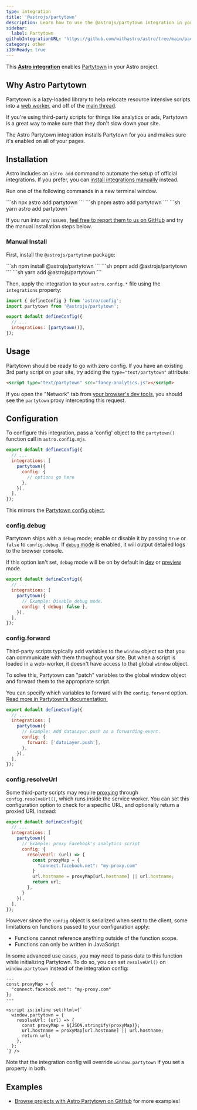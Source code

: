 ```yaml
---
type: integration
title: '@astrojs/partytown'
description: Learn how to use the @astrojs/partytown integration in your Astro project.
sidebar:
  label: Partytown
githubIntegrationURL: 'https://github.com/withastro/astro/tree/main/packages/integrations/partytown/'
category: other
i18nReady: true
---
```


This **[Astro integration][astro-integration]** enables [Partytown](https://partytown.qwik.dev/) in your Astro project.

## Why Astro Partytown

Partytown is a lazy-loaded library to help relocate resource intensive scripts into a [web worker](https://developer.mozilla.org/en-US/docs/Web/API/Web_Workers_API), and off of the [main thread](https://developer.mozilla.org/en-US/docs/Glossary/Main_thread).

If you're using third-party scripts for things like analytics or ads, Partytown is a great way to make sure that they don't slow down your site.

The Astro Partytown integration installs Partytown for you and makes sure it's enabled on all of your pages.

## Installation

Astro includes an `astro add` command to automate the setup of official integrations. If you prefer, you can [install integrations manually](#manual-install) instead.

Run one of the following commands in a new terminal window.

<PackageManagerTabs>
  <Fragment slot="npm">
  ```sh
  npx astro add partytown
  ```
  </Fragment>
  <Fragment slot="pnpm">
  ```sh
  pnpm astro add partytown
  ```
  </Fragment>
  <Fragment slot="yarn">
  ```sh
  yarn astro add partytown
  ```
  </Fragment>
</PackageManagerTabs>

If you run into any issues, [feel free to report them to us on GitHub](https://github.com/withastro/astro/issues) and try the manual installation steps below.

### Manual Install

First, install the `@astrojs/partytown` package:

<PackageManagerTabs>
  <Fragment slot="npm">
  ```sh
  npm install @astrojs/partytown
  ```
  </Fragment>
  <Fragment slot="pnpm">
  ```sh
  pnpm add @astrojs/partytown
  ```
  </Fragment>
  <Fragment slot="yarn">
  ```sh
  yarn add @astrojs/partytown
  ```
  </Fragment>
</PackageManagerTabs>

Then, apply the integration to your `astro.config.*` file using the `integrations` property:

```js title="astro.config.mjs" ins={2} ins="partytown()"
import { defineConfig } from 'astro/config';
import partytown from '@astrojs/partytown';

export default defineConfig({
  // ...
  integrations: [partytown()],
});
```

## Usage

Partytown should be ready to go with zero config. If you have an existing 3rd party script on your site, try adding the `type="text/partytown"` attribute:

```html ins="type="text/partytown""
<script type="text/partytown" src="fancy-analytics.js"></script>
```

If you open the "Network" tab from [your browser's dev tools](https://developer.chrome.com/docs/devtools/open/), you should see the `partytown` proxy intercepting this request.

## Configuration

To configure this integration, pass a 'config' object to the `partytown()` function call in `astro.config.mjs`.

```js title="astro.config.mjs" {5-7}
export default defineConfig({
  // ...
  integrations: [
    partytown({
      config: {
        // options go here
      },
    }),
  ],
});
```

This mirrors the [Partytown config object](https://partytown.qwik.dev/configuration/).


### config.debug

Partytown ships with a `debug` mode; enable or disable it by passing `true` or `false` to `config.debug`. If [`debug` mode](https://partytown.qwik.dev/debugging) is enabled, it will output detailed logs to the browser console.

If this option isn't set, `debug` mode will be on by default in [dev](/en/reference/cli-reference/#astro-dev) or [preview](/en/reference/cli-reference/#astro-preview) mode.

```js title="astro.config.mjs" {6}
export default defineConfig({
  // ...
  integrations: [
    partytown({
      // Example: Disable debug mode.
      config: { debug: false },
    }),
  ],
});
```

### config.forward

Third-party scripts typically add variables to the `window` object so that you can communicate with them throughout your site. But when a script is loaded in a web-worker, it doesn't have access to that global `window` object.

To solve this, Partytown can "patch" variables to the global window object and forward them to the appropriate script.

You can specify which variables to forward with the `config.forward` option. [Read more in Partytown's documentation.](https://partytown.qwik.dev/forwarding-events)

```js title="astro.config.mjs" {7}
export default defineConfig({
  // ...
  integrations: [
    partytown({
      // Example: Add dataLayer.push as a forwarding-event.
      config: {
        forward: ['dataLayer.push'],
      },
    }),
  ],
});
```

### config.resolveUrl

Some third-party scripts may require [proxying](https://partytown.qwik.dev/proxying-requests/) through `config.resolveUrl()`, which runs inside the service worker. You can set this configuration option to check for a specific URL, and optionally return a proxied URL instead:

```js title="astro.config.mjs" {7-13}
export default defineConfig({
  // ...
  integrations: [
    partytown({
      // Example: proxy Facebook's analytics script
      config: {
        resolveUrl: (url) => {
          const proxyMap = {
            "connect.facebook.net": "my-proxy.com"
          }
          url.hostname = proxyMap[url.hostname] || url.hostname;
          return url;
        },
      }
    }),
  ],
});
```

However since the `config` object is serialized when sent to the client, some limitations on functions passed to your configuration apply:

- Functions cannot reference anything outside of the function scope.
- Functions can only be written in JavaScript.

In some advanced use cases, you may need to pass data to this function while initializing Partytown. To do so, you can set `resolveUrl()` on `window.partytown` instead of the integration config:

```astro title="Head.astro" {8-14}
---
const proxyMap = {
  "connect.facebook.net": "my-proxy.com"
};
---

<script is:inline set:html={`
  window.partytown = {
    resolveUrl: (url) => {
      const proxyMap = ${JSON.stringify(proxyMap)};
      url.hostname = proxyMap[url.hostname] || url.hostname;
      return url;
    },
  };
`} />
```

Note that the integration config will override `window.partytown` if you set a property in both.

## Examples

* [Browse projects with Astro Partytown on GitHub](https://github.com/search?q=%22%40astrojs%2Fpartytown%22+path%3A**%2Fpackage.json\&type=code) for more examples!

[astro-integration]: /en/guides/integrations-guide/
